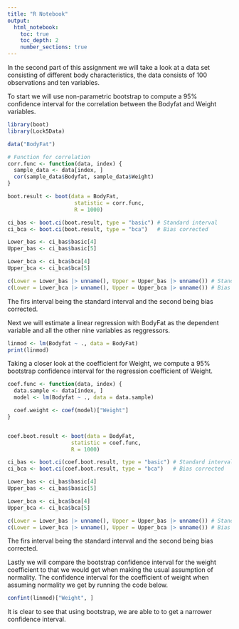 ```yaml
---
title: "R Notebook"
output:
  html_notebook:
    toc: true
    toc_depth: 2
    number_sections: true
---
```



In the second part of this assignment we will take a look at a data set consisting of different body characteristics, the data consists of 100 observations and ten variables. 

To start we will use non-parametric bootstrap to compute a 95% confidence interval for the correlation between the
Bodyfat and Weight variables.

```r
library(boot)
library(Lock5Data)

data("BodyFat")

```

```r
# Function for correlation
corr.func <- function(data, index) {
  sample_data <- data[index, ]                   
  cor(sample_data$Bodyfat, sample_data$Weight)
}

boot.result <- boot(data = BodyFat,
                     statistic = corr.func,
                     R = 1000)

ci_bas <- boot.ci(boot.result, type = "basic") # Standard interval
ci_bca <- boot.ci(boot.result, type = "bca")   # Bias corrected

```
```r
Lower_bas <- ci_bas$basic[4]
Upper_bas <- ci_bas$basic[5]

Lower_bca <- ci_bca$bca[4]
Upper_bca <- ci_bca$bca[5]

c(Lower = Lower_bas |> unname(), Upper = Upper_bas |> unname()) # Standard interval
c(Lower = Lower_bca |> unname(), Upper = Upper_bca |> unname()) # Bias corrected
```
The firs interval being the standard interval and the second being bias corrected. 

Next we will estimate a linear regression with BodyFat as the dependent variable and all the other nine variables as reggressors. 

``` r
linmod <- lm(Bodyfat ~ ., data = BodyFat)
print(linmod)
```

Taking a closer look at the coefficient for Weight, we compute a 95% bootstrap confidence interval for the regression coefficient of Weight. 

``` r
coef.func <- function(data, index) {
  data.sample <- data[index, ]
  model <- lm(Bodyfat ~ ., data = data.sample)

  coef.weight <- coef(model)["Weight"]
}


coef.boot.result <- boot(data = BodyFat,
                    statistic = coef.func,
                    R = 1000)

ci_bas <- boot.ci(coef.boot.result, type = "basic") # Standard interval
ci_bca <- boot.ci(coef.boot.result, type = "bca")   # Bias corrected

```
```r
Lower_bas <- ci_bas$basic[4]
Upper_bas <- ci_bas$basic[5]

Lower_bca <- ci_bca$bca[4]
Upper_bca <- ci_bca$bca[5]

c(Lower = Lower_bas |> unname(), Upper = Upper_bas |> unname()) # Standard interval
c(Lower = Lower_bca |> unname(), Upper = Upper_bca |> unname()) # Bias corrected
```
The firs interval being the standard interval and the second being bias corrected. 

Lastly we will compare the bootstrap confidence interval for the weight coefficient to that we would get when making the usual assumption of normality. The confidence interval for the coefficient of weight when assuming normality we get by running the code below.

``` r
confint(linmod)["Weight", ]
```
It is clear to see that using bootstrap, we are able to to get a narrower confidence interval.  

